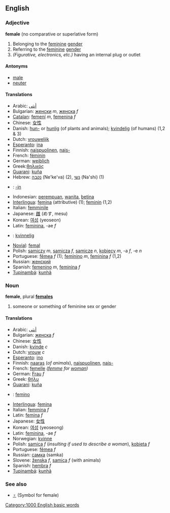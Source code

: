 {{wikipedia}}
==English==
===Adjective===
'''female''' (no comparative or superlative form)

# Belonging to the [[feminine]] [[gender]]
# Referring to the [[feminine]] [[gender]]
#''(Figurative, electronics, etc.)'' having an internal plug or outlet

====Antonyms====
*[[male]]
*[[neuter]]

====Translations====
*Arabic: [[أنثى]]
*Bulgarian: [[женски]] ''m'', [[женска]] ''f''
*[[Catalan]]: [[femení]] ''m'', [[femenina]] ''f''
*Chinese: [[女性]]
*Danish: [[hun-]] or [[hunlig]] (of plants and animals); [[kvindelig]] (of humans) (1,2 & 3)
*Dutch: [[vrouwelijk]]
*[[Esperanto]]: [[ina]]
*Finnish: [[naispuolinen]], [[naispuolinen|nais-]]
*French: [[féminin]]
*German: [[weiblich]]
*Greek:[[θηλικός]]
*[[Guarani]]: [[kuña]]
*Hebrew: [[נקבה]] (Ne'ke'va) (2), [[נשי]] (Na'shi) (1)
* {{io}} : [[-in]]
*Indonesian: [[perempuan]], [[wanita]], [[betina]]
*[[Interlingua]]: [[femina]] (attributive) (1); [[feminin]] (1,2)
*Italian: [[femminile]]
*Japanese: [[雌]] (めす, mesu)
*Korean: [[여성]] (yeoseon)
*Latin: [[feminina]], -ae  ''f''
* {{no}}: [[kvinnelig]]
*[[Novial]]: [[femal]]
*Polish: [[samiczy]] ''m'', [[samicza]] ''f'', [[samicze]] ''n'', [[kobiecy]] ''m'', -a ''f'', -e ''n''
*Portuguese: [[fêmea]] ''f'' (1); [[feminino]] ''m'', [[feminina]] ''f'' (1,2)
*Russian: [[женский]]
*Spanish: [[femenino]] ''m'', [[feminina]] ''f''
*[[Tupinambá]]: [[kunhã]]

===Noun===
'''female''', plural '''[[females]]'''

# someone or something of feminine sex or gender

====Translations====
*Arabic: [[أنثى]]
*Bulgarian: [[женска]] ''f''
*Chinese: [[女性]]
*Danish: [[kvinde]] ''c''
*Dutch: [[vrouw]] ''c''
*[[Esperanto]]: [[ino]]
*Finnish: [[naaras]] (''of animals''), [[naispuolinen]], [[naispuolinen|nais-]] 
*French: [[femelle]] ''([[femme]] for [[woman]])''
*German: [[Frau]] ''f''
*Greek: [[θήλυ]]
*[[Guarani]]: [[kuña]]
* {{io}} : [[femino]]
*[[Interlingua]]: [[femina]]
*Italian: [[femmina]] ''f''
*Latin: [[femina]] ''f''
*Japanese: [[女性]]
*Korean: [[여성]] (yeoseong)
*Latin: [[feminina]], -ae ''f''
*Norwegian: [[kvinne]]
*Polish: [[samica]] ''f'' (''insulting if used to describe a woman''), [[kobieta]] ''f''
*Portuguese: [[fêmea]] ''f''
*Russian: [[самка]] (samka)
*Slovene: [[ženska]] ''f'', [[samica]] ''f'' (with animals)
*Spanish: [[hembra]] ''f''
*[[Tupinambá]]: [[kunhã]]

===See also===
*[[♀]] (Symbol for female)
[[Category:1000 English basic words]]